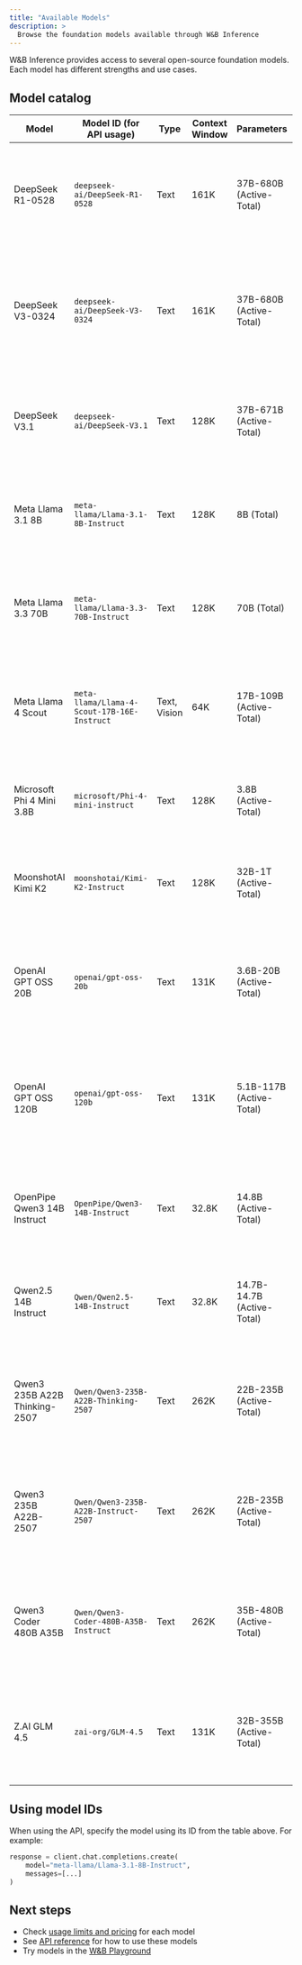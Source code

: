 ```yaml
---
title: "Available Models"
description: >
  Browse the foundation models available through W&B Inference
---
```


W&B Inference provides access to several open-source foundation models. Each model has different strengths and use cases.

## Model catalog

| Model | Model ID (for API usage) | Type | Context Window | Parameters | Description |
|-------|--------------------------|------|----------------|------------|-------------|
| DeepSeek R1-0528 | `deepseek-ai/DeepSeek-R1-0528` | Text | 161K | 37B-680B (Active-Total) | Optimized for precise reasoning tasks including complex coding, math, and structured document analysis |
| DeepSeek V3-0324 | `deepseek-ai/DeepSeek-V3-0324` | Text | 161K | 37B-680B (Active-Total) | Robust Mixture-of-Experts model tailored for high-complexity language processing and comprehensive document analysis |
| DeepSeek V3.1 | `deepseek-ai/DeepSeek-V3.1` | Text | 128K | 37B-671B (Active-Total) | A large hybrid model that supports both thinking and non-thinking modes via prompt templates |
| Meta Llama 3.1 8B | `meta-llama/Llama-3.1-8B-Instruct` | Text | 128K | 8B (Total) | Efficient conversational model optimized for responsive multilingual chatbot interactions |
| Meta Llama 3.3 70B | `meta-llama/Llama-3.3-70B-Instruct` | Text | 128K | 70B (Total) | Multilingual model excelling in conversational tasks, detailed instruction-following, and coding |
| Meta Llama 4 Scout | `meta-llama/Llama-4-Scout-17B-16E-Instruct` | Text, Vision | 64K | 17B-109B (Active-Total) | Multi-modal model integrating text and image understanding, ideal for visual tasks and combined analysis |
| Microsoft Phi 4 Mini 3.8B | `microsoft/Phi-4-mini-instruct` | Text | 128K | 3.8B (Active-Total) | Compact, efficient model ideal for fast responses in resource-constrained environments |
| MoonshotAI Kimi K2 | `moonshotai/Kimi-K2-Instruct` | Text | 128K | 32B-1T (Active-Total) | Mixture-of-Experts model optimized for complex tool use, reasoning, and code synthesis |
| OpenAI GPT OSS 20B | `openai/gpt-oss-20b` | Text | 131K | 3.6B-20B (Active-Total) | Lower latency Mixture-of-Experts model trained on OpenAI's Harmony response format with reasoning capabilities |
| OpenAI GPT OSS 120B	| `openai/gpt-oss-120b` | Text | 131K | 5.1B-117B (Active-Total) | Efficient Mixture-of-Experts model designed for high-reasoning, agentic and general-purpose use cases |
| OpenPipe Qwen3 14B Instruct | `OpenPipe/Qwen3-14B-Instruct` | Text | 32.8K | 14.8B (Active-Total) | An efficient multilingual, dense, instruction-tuned model, optimized by OpenPipe for building agents with finetuning. |
| Qwen2.5 14B Instruct | `Qwen/Qwen2.5-14B-Instruct` | Text | 32.8K | 14.7B-14.7B (Active-Total) | Dense multilingual instruction-tuned model with tool-use and structured output support | 
| Qwen3 235B A22B Thinking-2507 | `Qwen/Qwen3-235B-A22B-Thinking-2507` | Text | 262K | 22B-235B (Active-Total) | High-performance Mixture-of-Experts model optimized for structured reasoning, math, and long-form generation |
| Qwen3 235B A22B-2507 | `Qwen/Qwen3-235B-A22B-Instruct-2507` | Text | 262K | 22B-235B (Active-Total) | Efficient multilingual, Mixture-of-Experts, instruction-tuned model, optimized for logical reasoning |
| Qwen3 Coder 480B A35B | `Qwen/Qwen3-Coder-480B-A35B-Instruct` | Text | 262K | 35B-480B (Active-Total) | Mixture-of-Experts model optimized for coding tasks such as function calling, tooling use, and long-context reasoning |
| Z.AI GLM 4.5 | `zai-org/GLM-4.5` | Text | 131K | 32B-355B (Active-Total) | Mixture-of-Experts model with user-controllable thinking/non-thinking modes for reasoning, code, and agents |

## Using model IDs

When using the API, specify the model using its ID from the table above. For example:

```python
response = client.chat.completions.create(
    model="meta-llama/Llama-3.1-8B-Instruct",
    messages=[...]
)
```

## Next steps

- Check [usage limits and pricing](/inference/usage-limits/) for each model
- See [API reference](/inference/api-reference/) for how to use these models
- Try models in the [W&B Playground](/inference/ui-guide/) 